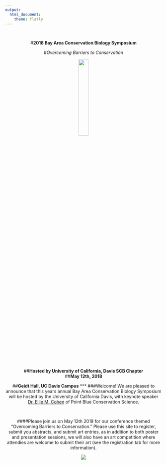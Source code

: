 ```yaml
---
output: 
  html_document:
    theme: flatly
---
```

<br>

<center>#**2018 Bay Area Conservation Biology Symposium**
<center>#*Overcoming Barriers to Conservation*

<center><img src="pics/logo.png" style="width:25%"> 

<center>##**Hosted by University of California, Davis SCB Chapter**
<center>##**May 12th, 2018**
<center>##**Geidt Hall, UC Davis Campus**
***
###Welcome! We are pleased to announce that this years annual Bay Area Conservation Biology Symposium will be hosted by the University of California Davis, with keynote speaker [Dr. Ellie M. Cohen](http://www.pointblue.org/about-pointblue/our-team/president-ceo/) of Point Blue Conservation Science. 

<br>

####Please join us on May 12th 2018 for our conference themed "Overcoming Barriers to Conservation." Please use this site to register, submit you abstracts, and submit art entries, as in addition to both poster and presentation sessions, we will also have an art competition where attendies are welcome to submit their art (see the registration tab for more information). 

<center>![](pics/flowers.JPG)
